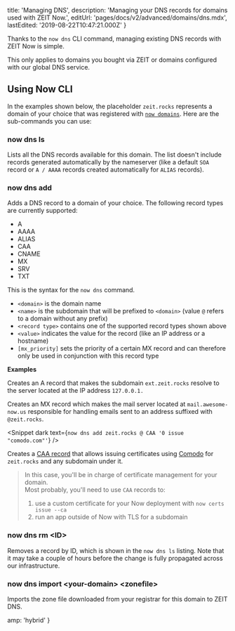 
  title: 'Managing DNS',
  description: 'Managing your DNS records for domains used with ZEIT Now.',
  editUrl: 'pages/docs/v2/advanced/domains/dns.mdx',
  lastEdited: '2019-08-22T10:47:21.000Z'
}

Thanks to the `now dns` CLI command, managing existing DNS records with ZEIT Now is simple.

<Note>
  This only applies to domains you bought via ZEIT or domains configured with
  our <GenericLink href="/dns">global DNS service</GenericLink>.
</Note>

## Using Now CLI

In the examples shown below, the placeholder `zeit.rocks` represents a domain of your choice that was registered with [`now domains`](/docs/v2/custom-domains). Here are the sub-commands you can use:

### now dns ls

Lists all the DNS records available for this domain. The list doesn't include records generated automatically by the nameserver (like a default `SOA` record or `A / AAAA` records created automatically for `ALIAS` records).

### now dns add

Adds a DNS record to a domain of your choice. The following record types are currently supported:

- A
- AAAA
- ALIAS
- CAA
- CNAME
- MX
- SRV
- TXT

This is the syntax for the `now dns` command.

<Snippet
  dark
  text="now dns add <domain> <name> <record type> <value> [mx_priority]"
/>

- `<domain>` is the domain name
- `<name>` is the subdomain that will be prefixed to `<domain>` (value `@` refers to a domain without any prefix)
- `<record type>` contains one of the supported record types shown above
- `<value>` indicates the value for the record (like an IP address or a hostname)
- `[mx_priority]` sets the priority of a certain MX record and can therefore only be used in conjunction with this record type
  <br />

**Examples**

<Snippet dark text="now dns add zeit.rocks ext A 127.0.0.1" />

Creates an A record that makes the subdomain `ext.zeit.rocks` resolve to the server located at the IP address `127.0.0.1.`

<Snippet dark text="now dns add zeit.rocks @ MX mail.awesome-now.us 10" />

Creates an MX record which makes the mail server located at `mail.awesome-now.us` responsible for handling emails sent to an address suffixed with `@zeit.rocks`.

<Snippet dark text={`now dns add zeit.rocks @ CAA '0 issue "comodo.com"'`} />

Creates a [CAA record](https://letsencrypt.org/docs/caa/) that allows issuing certificates using [Comodo](https://ssl.comodo.com/) for `zeit.rocks` and any subdomain under it.

> In this case, you'll be in charge of certificate management for your domain.<br/>
> Most probably, you'll need to use `CAA` records to:
>
> 1. use a custom certificate for your Now deployment with `now certs issue --ca`
> 2. run an app outside of Now with TLS for a subdomain

### now dns rm &lt;ID>

Removes a record by ID, which is shown in the `now dns ls` listing. Note that it may take a couple of hours before the change is fully propagated across our infrastructure.

### now dns import &lt;your-domain> &lt;zonefile>

Imports the zone file downloaded from your registrar for this domain to ZEIT DNS.


  amp: 'hybrid'
}
